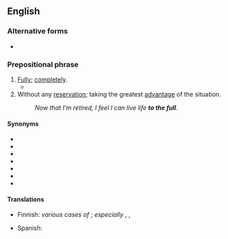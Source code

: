 ==English==

===Alternative forms===
* {{alter|en|to the fullest}}

===Prepositional phrase===
{{en-PP}}

# [[fully|Fully]]; [[completely]].
#* {{quote-book|en|author=Agatha Christie|authorlink=Agatha Christie|title=Murder on the Orient Express|location=London|publisher=HarperCollins|year=1934|year_published= 2017|chapter=1|page=7|passage='Brrrrr,' said Lieutenant Dubosc, realizing '''to the full''' how cold he was.}}
# Without any [[reservation]]; taking the greatest [[advantage]] of the situation.
#: ''Now that I'm retired, I feel I can live life '''to the full'''.''

====Synonyms====
* {{l|en|all the way}}
* {{l|en|to the brim}}
* {{l|en|to the gills}}
* {{l|en|to the gunnels}}
* {{l|en|to the hilt}}
* {{l|en|to the max}}
* {{l|en|to the tonsils}}

====Translations====
{{trans-top|fully, completely}}
* Finnish: ''various cases of'' {{t+|fi|täysi}}; ''especially'' {{t+|fi|täysin}}, {{t+|fi|täysillä}}, {{t|fi|täyttä}}
{{trans-mid}}
* Spanish: {{t|es|a tope}}
{{trans-bottom}}